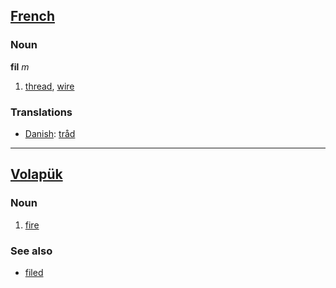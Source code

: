 ==[[French]]==

=== Noun === 

'''fil''' ''m''

# [[thread]], [[wire]]

===Translations===
*[[Danish]]: [[tråd]]
----

== [[Volapük]] == 
=== Noun === 
# [[fire]]

=== See also ===
*[[filed]]
